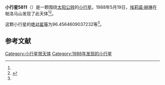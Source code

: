 {{Infobox planet
| bgcolour = #FFFFC0
| name = 5811 Keck
| symbol = 
| image = 
| caption = 
| discovery = yes
| discovery_ref = 
| discoverer = [[埃莉諾·赫琳|埃莉諾·赫琳]]
| discovery_site = [[帕洛马山|帕洛马山]] 
| discovered = 1988年5月19日
| designations = yes
| mp_name = 
| named_after = 
| alt_names = 1988 KC/ 1972 XU1 / 1976 UX2
| mp_category = [[主带小行星|主带小行星]]
| orbit_ref = <ref name="a">[http://ssd.jpl.nasa.gov/sbdb.cgi?sstr=5811 5811 Keck] {{Wayback|url=http://ssd.jpl.nasa.gov/sbdb.cgi?sstr=5811 |date=20140823181607 }}，小行星數據庫瀏覽器（JPL Small-Body Database Browser）－[[美国国家航空航天局|美国国家航空航天局]]喷气推进实验室</ref>
| epoch = 2456400.5 (2013年4月18日更新)
| aphelion = {{convert|3.390148323959927|AU|km|3|abbr=on|lk=out}}
| perihelion = {{convert|1.807970649655223|AU|km|3|abbr=on}}
| semimajor = {{convert|2.599059486807575|AU|km|3|abbr=on}}
| eccentricity = 0.304375041
| period = 1530.462724 [[日|日]]<br />4.19[[儒略年|儒略年]]
| avg_speed = 
| inclination = 10.28694306454299
| asc_node = 227.5272591051279
| mean_anomaly = 
| arg_peri = 96.4564609037232
| satellites = 
| physical_characteristics = yes
| dimensions = 
| mass = 
| density = 
| surface_grav = 
| escape_velocity = 
| sidereal_day = 
| axial_tilt = 
| pole_ecliptic_lat = 
| pole_ecliptic_lon = 
| albedo = 
| temperatures= 
| temp_name1 = 
| mean_temp_1 = 
| max_temp_1 = 
| temp_name2 = 
| max_temp_2 = 
| spectral_type = 
| abs_magnitude = 96.4564609037232
}}

'''小行星5811'''（{{lang-en|5811 Keck}}）是一颗围绕[[太阳|太阳]][[公转|公转]]的[[小行星|小行星]]。1988年5月19日，[[埃莉諾·赫琳|埃莉諾·赫琳]]在帕洛马山发现了此天体<ref name="a" /><ref>{{cite news|title=小行星列表|url=http://cfa-www.harvard.edu/iau/lists/NumberedMPs.txt|accessdate=2013-07-08|newspaper=哈佛大学|archive-date=2008-05-17|archive-url=https://web.archive.org/web/20080517010638/http://cfa-www.harvard.edu/iau/lists/NumberedMPs.txt|dead-url=no}}</ref>。

这颗小行星的[[绝对星等|绝对星等]]为96.4564609037232等<ref name="a" />。

==参考文献==
{{reflist}}
{{Minor Planet Number|[[小行星5810|小行星5810]]|[[小行星5812|小行星5812]]}}

{{小天体}}

[[Category:小行星带天体|Category:小行星带天体]]
[[Category:1988年发现的小行星|Category:1988年发现的小行星]]

{{asteroid-stub}}